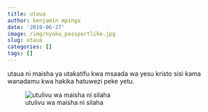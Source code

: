 ```yaml
---
title: utaua
author: benjamin mpinga
date: '2019-06-27'
image: /img/nyaka_passportlike.jpg
slug: utaua
categories: []
tags: []
---
```


utaua ni maisha ya utakatifu kwa msaada wa yesu kristo sisi kama wanadamu kwa hakika hatuwezi peke yetu.

![utulivu wa maisha ni silaha](/img/landscae_sunrise.jpg)

